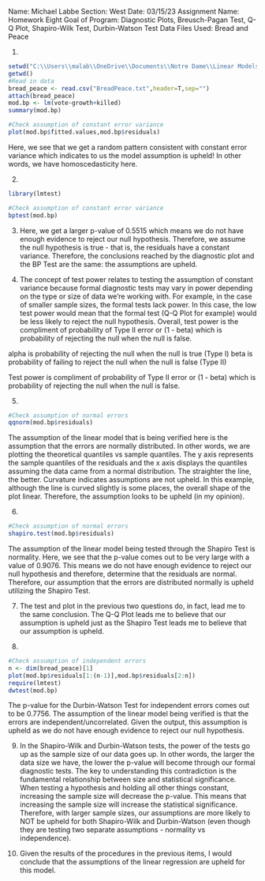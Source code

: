 Name: Michael Labbe
Section: West
Date: 03/15/23
Assignment Name: Homework Eight
Goal of Program: Diagnostic Plots, Breusch-Pagan Test, Q-Q Plot, Shapiro-Wilk Test, Durbin-Watson Test
Data Files Used: Bread and Peace

1.
```{r}
setwd("C:\\Users\\malab\\OneDrive\\Documents\\Notre Dame\\Linear Models\\Data Sets")
getwd()
#Read in data
bread_peace <- read.csv("BreadPeace.txt",header=T,sep="")
attach(bread_peace)
mod.bp <- lm(vote~growth+killed)
summary(mod.bp)

#Check assumption of constant error variance
plot(mod.bp$fitted.values,mod.bp$residuals)
```
Here, we see that we get a random pattern consistent with constant error variance which indicates to us the model assumption is upheld! In other words, we have homoscedasticity here.


2.
```{r}
library(lmtest)

#Check assumption of constant error variance
bptest(mod.bp)
```


3. 
Here, we get a larger p-value of 0.5515 which means we do not have enough evidence to reject our null hypothesis. Therefore, we assume the null hypothesis is true - that is, the residuals have
a constant variance. Therefore, the conclusions reached by the diagnostic plot and the BP Test are the same: the assumptions are upheld. 


4.
The concept of test power relates to testing the assumption of constant variance because formal diagnostic tests may vary in power depending on the type or size of data we're working with. For example, in the case of smaller sample sizes, the formal tests lack power. In this case, the low test power would mean that the formal test (Q-Q Plot for example) would be less likely to reject the null hypothesis. Overall, test power is the compliment of probability of Type II error or (1 - beta) which is probability of rejecting the null when the null is false. 

alpha is probability of rejecting the null when the null is true (Type I)
beta is probability of failing to reject the null when the null is false (Type II)

Test power is compliment of probability of Type II error or (1 - beta) which is probability of rejecting the null when the null is false. 

5.
```{r}
#Check assumption of normal errors
qqnorm(mod.bp$residuals)
```

The assumption of the linear model that is being verified here is the assumption that the errors are normally distributed. In other words, we are plotting the theoretical quantiles vs sample quantiles. The y axis represents the sample quantiles of the residuals and the x axis displays the quantiles assuming the data came from a normal distribution. The straighter the line, the better. Curvature indicates assumptions are not upheld. In this example, although the line is curved slightly is some places, the overall shape of the plot linear. Therefore, the assumption looks to be upheld (in my opinion).


6.
```{r}
#Check assumption of normal errors
shapiro.test(mod.bp$residuals)
```

The assumption of the linear model being tested through the Shapiro Test is normality. Here, we see that the p-value comes out to be very large with a value of 0.9076. This means we do not have enough evidence to reject our null hypothesis and therefore, determine that the residuals are normal. Therefore, our assumption that the errors are distributed normally is upheld utilizing the Shapiro Test. 


7.
The test and plot in the previous two questions do, in fact, lead me to the same conclusion. The Q-Q Plot leads me to believe that our assumption is upheld just as the Shapiro Test leads me to believe that our assumption is upheld. 


8.
```{r}
#Check assumption of independent errors
n <- dim(bread_peace)[1]
plot(mod.bp$residuals[1:(n-1)],mod.bp$residuals[2:n])
require(lmtest)
dwtest(mod.bp)
```
The p-value for the Durbin-Watson Test for independent errors comes out to be 0.7756. The assumption of the linear model being verified is that the errors are independent/uncorrelated. Given the output, this assumption is upheld as we do not have enough evidence to reject our null hypothesis.


9.
In the Shapiro-Wilk and Durbin-Watson tests, the power of the tests go up as the sample size of our data goes up. In other words, the larger the data size we have, the lower the p-value will become through our formal diagnostic tests. The key to understanding this contradiction is the fundamental relationship between size and statistical significance. When testing a hypothesis and holding all other things constant, increasing the sample size will decrease the p-value. This means that increasing the sample size will increase the statistical significance. Therefore, with larger sample sizes, our assumptions are more likely to NOT be upheld for both Shapiro-Wilk and Durbin-Watson (even though they are testing two separate assumptions - normality vs independence).


10.
Given the results of the procedures in the previous items, I would conclude that the assumptions of the linear regression are upheld for this model. 